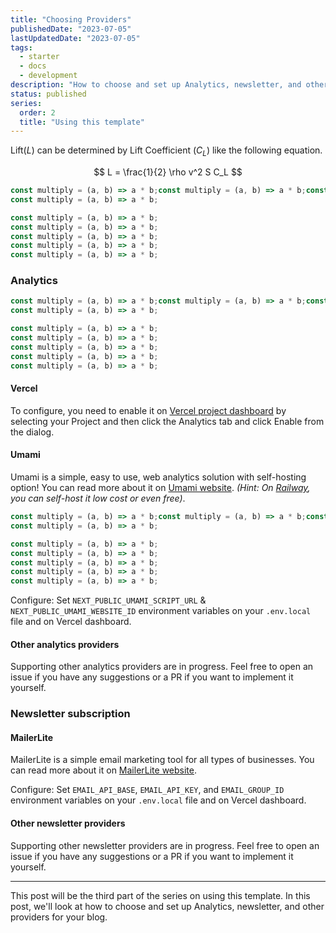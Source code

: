 ```yaml
---
title: "Choosing Providers"
publishedDate: "2023-07-05"
lastUpdatedDate: "2023-07-05"
tags:
  - starter
  - docs
  - development
description: "How to choose and set up Analytics, newsletter, and other providers for your blog."
status: published
series:
  order: 2
  title: "Using this template"
---
```


Lift($L$) can be determined by Lift Coefficient ($C_L$) like the following
equation.

$$
L = \frac{1}{2} \rho v^2 S C_L
$$

```js title="multiply.js" showLineNumbers {2}
const multiply = (a, b) => a * b;const multiply = (a, b) => a * b;const multiply = (a, b) => a * b;const multiply = (a, b) => a * b;const multiply = (a, b) => a * b;
const multiply = (a, b) => a * b;

const multiply = (a, b) => a * b;
const multiply = (a, b) => a * b;
const multiply = (a, b) => a * b;
const multiply = (a, b) => a * b;
const multiply = (a, b) => a * b;

```

### Analytics

```js title="multiply.js" showLineNumbers {2}
const multiply = (a, b) => a * b;const multiply = (a, b) => a * b;const multiply = (a, b) => a * b;const multiply = (a, b) => a * b;const multiply = (a, b) => a * b;
const multiply = (a, b) => a * b;

const multiply = (a, b) => a * b;
const multiply = (a, b) => a * b;
const multiply = (a, b) => a * b;
const multiply = (a, b) => a * b;
const multiply = (a, b) => a * b;

```

#### Vercel

To configure, you need to enable it on [Vercel project dashboard](https://vercel.com/dashboard) by selecting your Project and then click the Analytics tab and click Enable from the dialog.

#### Umami

Umami is a simple, easy to use, web analytics solution with self-hosting option! You can read more about it on [Umami website](https://umami.is/). _(Hint: On [Railway](https://railway.app), you can self-host it low cost or even free)_.

```js title="multiply.js" showLineNumbers {2}
const multiply = (a, b) => a * b;const multiply = (a, b) => a * b;const multiply = (a, b) => a * b;const multiply = (a, b) => a * b;const multiply = (a, b) => a * b;
const multiply = (a, b) => a * b;

const multiply = (a, b) => a * b;
const multiply = (a, b) => a * b;
const multiply = (a, b) => a * b;
const multiply = (a, b) => a * b;
const multiply = (a, b) => a * b;

```

Configure:
Set `NEXT_PUBLIC_UMAMI_SCRIPT_URL` & `NEXT_PUBLIC_UMAMI_WEBSITE_ID` environment variables on your `.env.local` file and on Vercel dashboard.

#### Other analytics providers

Supporting other analytics providers are in progress. Feel free to open an issue if you have any suggestions or a PR if you want to implement it yourself.

### Newsletter subscription

#### MailerLite

MailerLite is a simple email marketing tool for all types of businesses. You can read more about it on [MailerLite website](https://www.mailerlite.com/).

Configure:
Set `EMAIL_API_BASE`, `EMAIL_API_KEY`, and `EMAIL_GROUP_ID` environment variables on your `.env.local` file and on Vercel dashboard.

#### Other newsletter providers

Supporting other newsletter providers are in progress. Feel free to open an issue if you have any suggestions or a PR if you want to implement it yourself.

---

This post will be the third part of the series on using this template. In this post, we'll look at how to choose and set up Analytics, newsletter, and other providers for your blog.
